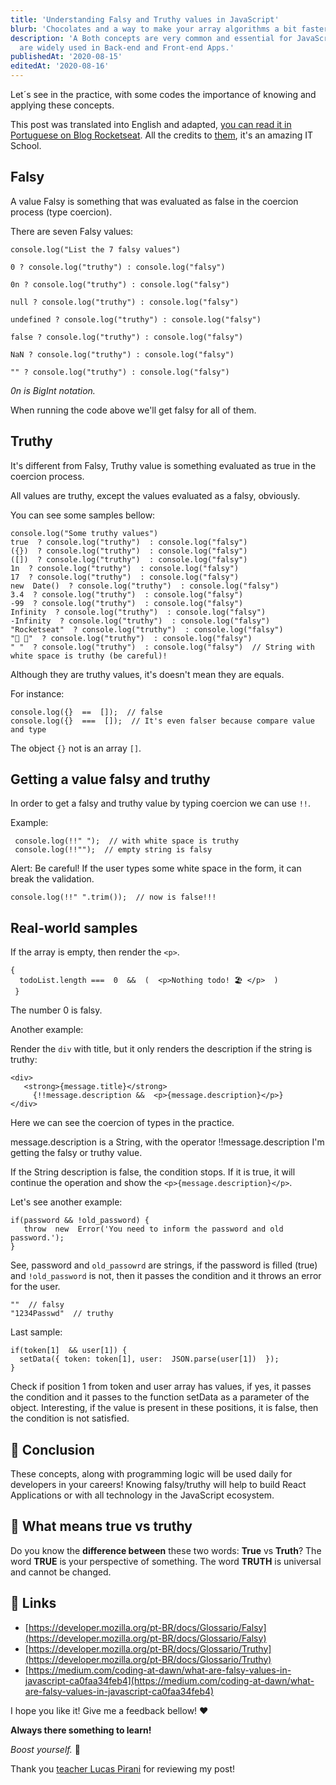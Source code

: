 ```yaml
---
title: 'Understanding Falsy and Truthy values in JavaScript'
blurb: 'Chocolates and a way to make your array algorithms a bit faster.'
description: 'A Both concepts are very common and essential for JavaScript Developers. They
  are widely used in Back-end and Front-end Apps.'
publishedAt: '2020-08-15'
editedAt: '2020-08-16'
---
```



Let´s see in the practice, with some codes the importance of knowing and applying these concepts.

This post was translated into English and adapted, [you can read it in Portuguese on Blog Rocketseat](https://blog.rocketseat.com.br/entendendo-falsy-e-truthy-no-javascript/). All the credits to [them](https://rocketseat.com.br/), it's an amazing IT School.

## Falsy

A value Falsy is something that was evaluated as false in the coercion process (type coercion).

There are seven Falsy values:

```
console.log("List the 7 falsy values")

0 ? console.log("truthy") : console.log("falsy")

0n ? console.log("truthy") : console.log("falsy")

null ? console.log("truthy") : console.log("falsy")

undefined ? console.log("truthy") : console.log("falsy")

false ? console.log("truthy") : console.log("falsy")

NaN ? console.log("truthy") : console.log("falsy")

"" ? console.log("truthy") : console.log("falsy")
```

*0n is BigInt notation.*

When running the code above we'll get falsy for all of them.

## Truthy

It's different from Falsy, Truthy value is something evaluated as true in the coercion process.

All values are truthy, except the values evaluated as a falsy, obviously.

You can see some samples bellow:

```
console.log("Some truthy values") 
true  ? console.log("truthy")  : console.log("falsy")
({})  ? console.log("truthy")  : console.log("falsy") 
([])  ? console.log("truthy")  : console.log("falsy") 
1n  ? console.log("truthy")  : console.log("falsy") 
17  ? console.log("truthy")  : console.log("falsy") 
new  Date()  ? console.log("truthy")  : console.log("falsy") 
3.4  ? console.log("truthy")  : console.log("falsy")  
-99  ? console.log("truthy")  : console.log("falsy")  
Infinity  ? console.log("truthy")  : console.log("falsy") 
-Infinity  ? console.log("truthy")  : console.log("falsy") 
"Rocketseat"  ? console.log("truthy")  : console.log("falsy")  
"🚀 💺"  ? console.log("truthy")  : console.log("falsy")  
" "  ? console.log("truthy")  : console.log("falsy")  // String with white space is truthy (be careful)!
```

Although they are truthy values, it's doesn't mean they are equals.

For instance:

```
console.log({}  ==  []);  // false 
console.log({}  ===  []);  // It's even falser because compare value and type
```

The object `{}` not is an array `[]`.

## Getting a value falsy and truthy

In order to get a falsy and truthy value by typing coercion we can use `!!`.

Example:

```
 console.log(!!" ");  // with white space is truthy
 console.log(!!"");  // empty string is falsy
```

Alert: Be careful! If the user types some white space in the form, it can break the validation.

```
console.log(!!" ".trim());  // now is false!!!
```

## Real-world samples

If the array is empty, then render the `<p>`.

```
{
  todoList.length ===  0  &&  (  <p>Nothing todo! 🏖️ </p>  )
 }
```
The number 0 is falsy.

Another example:

Render the `div` with title, but it only renders the description if the string is truthy:

```
<div>  
   <strong>{message.title}</strong>  
     {!!message.description &&  <p>{message.description}</p>}
</div>

```

Here we can see the coercion of types in the practice.

message.description is a String, with the operator !!message.description I'm getting the falsy or truthy value.

If the String description is false, the condition stops. If it is true, it will continue the operation and show the `<p>{message.description}</p>`.

Let's see another example:

```
if(password && !old_password) {  
   throw  new  Error('You need to inform the password and old password.');
}
```

See, password and `old_passowrd` are strings, if the password is filled (true) and `!old_password` is not, then it passes the condition and it throws an error for the user.

```
""  // falsy  
"1234Passwd"  // truthy
```
Last sample:
```
if(token[1]  && user[1]) { 
  setData({ token: token[1], user:  JSON.parse(user[1])  });
}
```

Check if position 1 from token and user array has values, if yes, it passes the condition and it passes to the function setData as a parameter of the object.
Interesting, if the value is present in these positions, it is false, then the condition is not satisfied.


## 🏁 Conclusion

These concepts, along with programming logic will be used daily for developers in your careers! Knowing falsy/truthy will help to build React Applications or with all technology in the JavaScript ecosystem. 

## 🗽 What means true vs truthy

Do you know the  **difference between**  these two words:  **True**  vs  **Truth**? The word  **TRUE**  is your perspective of something. The word  **TRUTH**  is universal and cannot be changed.


## 🔗 Links

-   [https://developer.mozilla.org/pt-BR/docs/Glossario/Falsy](https://developer.mozilla.org/pt-BR/docs/Glossario/Falsy)
-   [https://developer.mozilla.org/pt-BR/docs/Glossario/Truthy](https://developer.mozilla.org/pt-BR/docs/Glossario/Truthy)
-   [https://medium.com/coding-at-dawn/what-are-falsy-values-in-javascript-ca0faa34feb4](https://medium.com/coding-at-dawn/what-are-falsy-values-in-javascript-ca0faa34feb4)

I hope you like it! Give me a feedback bellow! ♥️

**Always there something to learn!** 

*Boost yourself.* 🚀

Thank you [teacher Lucas Pirani](https://www.instagram.com/teacher_lucas_pirani/) for reviewing my post!